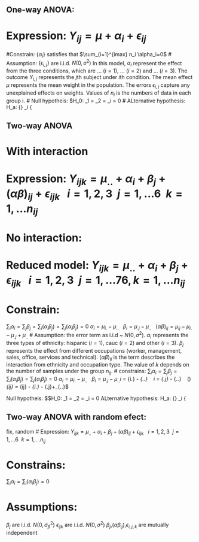 ## One-way ANOVA:

# Expression: $Y_{ij} = \mu + \alpha_i + \epsilon_{ij}$
#Constrain: 
$\{ \alpha_i\}$ satisfies that $\sum_{i=1}^{imax} n_i \alpha_i=0$ 
# Assumption: $\{\epsilon_{i,j}\}$ are i.i.d. $N(0,\sigma^2)$
In this model, $\alpha_i$ represent the effect from the three conditions, which are ... ($i=1$), ... ($i=2$) and ... ($i=3$). 
The outcome $Y_{i,j}$ represents the $j$th subject under $i$th condition. 
The mean effect $\mu$ represents the mean weight in the population. 
The errors $\epsilon_{i,j}$ capture any unexplained effects on weights. 
Values of $n_i$ is the numbers of data in each group i. 
# Null hypotheis: 
$H_0: \alpha_1 = \alpha_2 = \alpha_i = 0
# ALternative hypothesis: 
H_a: {\rm not \ all\ } \alpha_i\ {\rm are\ the\ zero

## Two-way ANOVA
# With interaction
# Expression: $Y_{ijk} = \mu_{..} + \alpha_i + \beta_j +(\alpha\beta)_{ij} +\epsilon_{ijk} \ \ \ i=1,2,3 \ \ j=1,...6 \ \ k = 1,...n_{ij}$
# No interaction:
# Reduced model: $Y_{ijk} = \mu_{..} + \alpha_i + \beta_j +\epsilon_{ijk} \ \ \ i=1,2,3 \ \ j=1,...76, k = 1,...n_{ij}$ 
# Constrain: 
$\sum_i\alpha_i = \sum_j\beta_j  =\sum_i(\alpha_i\beta_j)  = \sum_j(\alpha_i\beta_j) = 0$
$\alpha_i = \mu_{i.} - \mu_{..} \ \ \ \beta_i = \mu_{.j} - \mu_{..} \ \ \ (\alpha\beta)_{ij} = \mu_{ij} - \mu_{i.} - \mu_{.j}+\mu_{..}$
# Assumption: the error term as i.i.d ~ $N(0,\sigma^2)$. 
$\alpha_i$ represents the three types of ethnicity: hispanic ($i=1$), cauc ($i=2$) and other ($i=3$). 
$\beta_j$ represents the effect from different occupations (worker, management, sales, office, services and technical). 
$(\alpha\beta)_{ij}$ is the term describes the interaction from ethnicity and occupation type. 
The value of $k$ depends on the number of samples under the group $n_{ij}$.
# constrains: $\sum_i\alpha_i = \sum_j\beta_j  =\sum_i(\alpha_i\beta_j)  = \sum_j(\alpha_i\beta_j) = 0$
$\alpha_i = \mu_{i.} - \mu_{..} \ \ \ \beta_i = \mu_{.j} - \mu_{..} 
$\alpha_i = \mu_{i.} - \mu_{..} \ \ \ \beta_i = \mu_{.j} - \mu_{..} \ \ \ (\alpha\beta)_{ij} = \mu_{ij} - \mu_{i.} - \mu_{.j}+\mu_{..}$

Null hypotheis: $$H_0: \alpha_1 = \alpha_2 = \alpha_i = 0
ALternative hypothesis: H_a: {\rm not \ all\ } \alpha_i\ {\rm are\ the\ zero

## Two-way ANOVA with random efect:
\alpha fix, \beta random
# Expression: 
$Y_{ijk} = \mu_{..} + \alpha_i + \beta_j +(\alpha\beta)_{ij} +\epsilon_{ijk} \ \ \ i=1,2,3 \ \ j=1,...6 \ \ k = 1,...n_{ij}$

# Constrains:
$\sum_i\alpha_i = \sum_i(\alpha_i\beta_j) = 0$

# Assumptions:
$\beta_{j}$ are i.i.d. $N(0,\sigma^2_{\beta})$
$\epsilon_{ijk}$ are i.i.d. $N(0,\sigma^2)$
${\beta_j}$,$(\alpha\beta_{ij})$,$\epsilon_{i,j,k}$ are mutually independent
